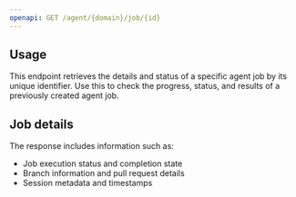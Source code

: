 ```yaml
---
openapi: GET /agent/{domain}/job/{id}
---
```


## Usage

This endpoint retrieves the details and status of a specific agent job by its unique identifier. Use this to check the progress, status, and results of a previously created agent job.

## Job details

The response includes information such as:
- Job execution status and completion state
- Branch information and pull request details
- Session metadata and timestamps
